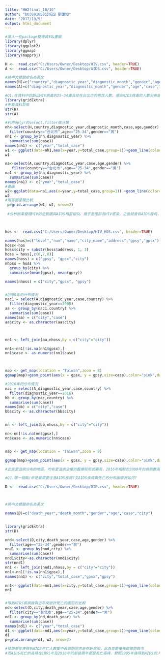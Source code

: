 ---
title: "HW2final_10/10"
author: "b03801053公衛四 劉倢如"
date: "2017/10/9"
output: html_document
---

```{r setup, include=FALSE}
#匯入一些package整理資料&畫圖
library(dplyr)
library(ggplot2)
library(ggmap)
library(mapproj)
```

```{r}
H <-  read.csv("C:/Users/Owner/Desktop/HIV.csv", header=TRUE)
A <-  read.csv("C:/Users/Owner/Desktop/AIDS.csv", header=TRUE)

```



```{r}
#將中文標題命名為英文
names(H)=c("country","diagnostic_year","diagnostic_month","gender","age","case")
names(A)=c("diagnostic_year","diagnostic_month","gender","age","case","country")
```


```{r}
#Q1.在資料中診斷出HIV病毒的25-34歲且住在台北市的男性人數，感染AIDS病毒的人數分佈趨勢是如何？
library(gridExtra)
#先看資料型態
str(H)
str(A)

#利用dplyr的select,filter做分類
nh<-select(H,country,diagnostic_year,diagnostic_month,case,age,gender) %>%
  filter(country=="台北市",age=="25-34",gender=="男")
nh1 <- group_by(nh,diagnostic_year) %>%
  summarise(sum(case))
names(nh1) <- c("year","total_case")
w1 <- ggplot(data=nh1,aes(x=year,y=total_case,group=1))+geom_line(colour="blue")+geom_point(colour="red")
w1   

na<-select(A,country,diagnostic_year,case,age,gender) %>%
   filter(country=="台北市",age=="25-34",gender=="男")
na1 <- group_by(na,diagnostic_year) %>%
  summarise(sum(case))
names(na1) <- c("year","total_case")
#畫圖
w2<-ggplot(data=na1,aes(x=year,y=total_case,group=1)) +geom_line(color="green")+geom_point(colour="orange")
w2
#兩張圖呈現比較
 p=grid.arrange(w1, w2, nrow=2)
 
 #分析結果發現HIV的走勢圖與AIDS相當相似，幾乎是確診有HIV感染，之後就會有AIDS發病，所以當發現HIV病毒感染後就應該立刻投藥治療，以便追蹤後續的病況

 
```





```{r}
hos <-  read.csv("C:/Users/Owner/Desktop/HIV_HOS.csv", header=TRUE)

names(hos)=c("level","num","name","city_name","address","gpsy","gpsx")
hoss<-hos
hoss$city = substr(hoss$address, 1, 3)
hoss = hoss[,c(6,7,8)]
names(hoss) = c("gpsy", "gpsx","city")
nhoss = hoss %>% 
  group_by(city) %>%
  summarise(mean(gpsx), mean(gpsy))

names(nhoss) = c("city","gpsx", "gpsy")


#2000年的分布情況
nac1 = select(A,diagnostic_year,case,country) %>%
  filter(diagnostic_year==2000)
aa <- group_by(nac1,country) %>%
  summarise(sum(case))
names(aa) = c("city","case")
aa$city <- as.character(aa$city)



nn1 <- left_join(aa,nhoss,by = c("city"="city"))

nn1<-nn1[!is.na(nn1$gpsx),]
nn1$case <- as.numeric(nn1$case)



map <- get_map(location = "Taiwan",zoom = 8)
ggmap(map)+geom_point(aes(x = gpsx, y = gpsy,size=case),color="pink",data = nn1)

#2016年的分布情況
nac = select(A,diagnostic_year,case,country) %>%
  filter(diagnostic_year==2016)
bb <- group_by(nac,country) %>%
  summarise(sum(case))
names(bb) = c("city","case")
bb$city <- as.character(bb$city)


nn <- left_join(bb,nhoss,by = c("city"="city"))

nn<-nn[!is.na(nn$gpsx),]
nn$case <- as.numeric(nn$case)


map <- get_map(location = "Taiwan",zoom = 8)

ggmap(map)+geom_point(aes(x = gpsx, y = gpsy,size=case),color="pink",data = nn)

#此些愛滋病分布的地區，均有愛滋病治療的醫療院所或藥局，2016年相較於2000年的病例數高出許多，其中又以新北市的病例數最多，高達200多人，而高雄、桃園、台北、台中、台南病例數亦高達100多人，此疾病有都市化趨勢，政府應多加宣導重視此疾病，結合衛教講座，可以先在病例數最多的新北市辦理講座，看看此區人民是否因觀念宣導，而有進一步的行為上的防護措施，進而讓其他地方也跟進

```




```{r}
#Q3.哪一個縣/市是最需要注意AIDS疾病?又AIDS疾病與死亡的分布圖情況如何?

D <-  read.csv("C:/Users/Owner/Desktop/DIE.csv", header=TRUE)



#將中文標題命名為英文

names(D)=c("death_year","death_month","gender","age","case","city")


library(gridExtra)
str(D)

nnd<-select(D,city,death_year,case,age,gender) %>%
  filter(age=="25-34",gender=="男")
nnd1 <- group_by(nnd,city) %>%
  summarise(sum(case))
nnd1$city<-as.character(nnd1$city)
str(nnd1)
nn1 <- left_join(nnd1,nhoss,by = c("city"="city"))
nn1<-nn1[!is.na(nn1$gpsx),]
names(nn1) <- c("city","total_case","gpsx","gpsy")

nn1<- ggplot(data=nn1,aes(x=city,y=total_case,group=1))+geom_line(colour="blue")+geom_point(colour="red")
nn1


#得到AIDS疾病後與近年來統計死亡的圖形的比較
nd<-select(D,city,death_year,case,age,gender) %>%
  filter(city=="台北市",age=="25-34",gender=="男")
nd1 <- group_by(nd,death_year) %>%
  summarise(sum(case))
names(nd1) <- c("year","total_case")
d1 <- ggplot(data=nd1,aes(x=year,y=total_case,group=1))+geom_line(colour="blue")+geom_point(colour="red")
d1   
p=grid.arrange(d1, w2, nrow=2)

#發現歷年來得到AIDS死亡人數集中最高的地方是在新北市，此為首要優先倡導的縣市
#而AIDS死亡的高峰在1995年及2010年的前後兩年都是死亡高峰，對照2005年後得到AIDS的人數持續升高到2015年都還是高峰，明顯看出愛滋病成為台灣人民需要對抗的新疾病


```


